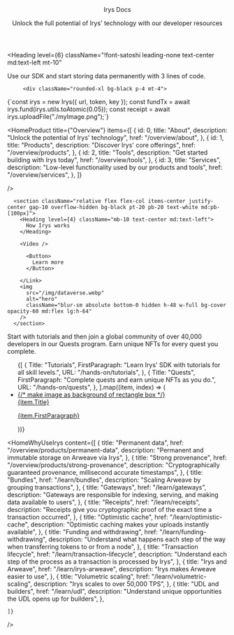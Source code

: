 
<Head>
  <title>Irys Docs</title>
  <meta
    name="description"
    content="Unlock the full potential of Irys' technology with our developer resources. Start building on Irys today! "
  />
</Head>

<style jsx>
  {`
    :global(nav) {
      min-width: 100% !important;
      padding-right: 79px !important;
      padding-left: 79px !important;
    }

    @media (max-width: 768px) {
      :global(nav) {
        padding-right: 16px !important;
        padding-left: 16px !important;
      }
    }
  `}
</style>

<div>

<div
  className="absolute top-0 left-0 w-full h-full"
  style={{
    backgroundImage: "url('./img/dots-cloud.png')",
    backgroundSize: "140%",
    backgroundRepeat: "no-repeat",
    filter: "blur(20px)",
    opacity: ".3",
  }}
/>

<header className="px-4 lg:px-[79px] py-14">
  <Heading level={1} className="text-white font-fkDisplay">
    Irys Docs
  </Heading>

  <p className="font-backup font-satoshi leading-loose mt-6">
    Unlock the full potential of Irys' technology with our developer
    resources
  </p>
</header>

<BannerContainer />

</div>

<div className="px-4 lg:px-[79px] py-20">

<Heading
  level={6}
  className="!font-satoshi leading-none text-center md:text-left mt-10"
>
  Use our SDK and start storing data permanently with 3 lines of code.
</Heading>

         <div className="rounded-xl bg-black p-4 mt-4">

<Highlight className="js text-base leading-loose">
  {`const irys = new Irys({ url, token, key });
const fundTx = await irys.fund(irys.utils.toAtomic(0.05));
const receipt = await irys.uploadFile("./myImage.png");`}
</Highlight>

</div>
</div>

<HomeProduct
	title={"Overview"}
	items={[
		{
			id: 0,
			title: "About",
			description: "Unlock the potential of Irys' technology",
			href: "/overview/about",
		},
		{
			id: 1,
			title: "Products",
			description: "Discover Irys' core offerings",
			href: "/overview/products",
		},
		{
			id: 2,
			title: "Tools",
			description: "Get started building with Irys today",
			href: "/overview/tools",
		},
    	{
    		id: 3,
    		title: "Services",
    		description: "Low-level functionality used by our products and tools",
    		href: "/overview/services",
    	},
    ]}

/>

      <section className="relative flex flex-col items-center justify-center gap-10 overflow-hidden bg-black pt-20 pb-20 text-white md:pb-[100px]">
        <Heading level={4} className="mb-10 text-center md:text-left">
          How Irys works
        </Heading>

        <Video />

<Link href="/overview/about" passHref legacyBehavior>

          <Button>
            Learn more
          </Button>

        </Link>
        <img
          src="/img/dataverse.webp"
          alt="hero"
          className="blur-sm absolute bottom-0 hidden h-48 w-full bg-cover opacity-60 md:flex lg:h-64"
        />
      </section>

<section className="bg-seashell px-4 lg:px-[79px] text-black py-28">

<SectionTitle title="Hands On" />
<p className="pt-8 font-backup font-satoshi leading-loose">
  Start with tutorials and then join a global community of over 40,000
  developers in our Quests program. Earn unique NFTs for every quest you
  complete.
</p>

  <ul className="flex flex-col gap-10 lg:flex-row mt-16">
    {[
      {
        Title: "Tutorials",
        FirstParagraph:
          "Learn Irys' SDK with tutorials for all skill levels.",
        URL: "/hands-on/tutorials",
      },
      {
        Title: "Quests",
        FirstParagraph:
          "Complete quests and earn unique NFTs as you do.",
        URL: "/hands-on/quests",
      },
    ].map((item, index) => (
      <li
        key={`solutions-${index}`}
        className="w-full rounded-lg bg-gradient-to-b from-[#968982] to-transparent p-[1px] lg:w-1/2 text-black"
      >
        <a href={item.URL || ""}  rel="noreferrer">
          <div className="flex flex-col gap-8 overflow-hidden rounded-lg bg-seashell px-2 py-8 lg:p-11">
            {/* make image as background of rectangle box */}
            <div className="flex flex-col gap-4 px-5 pb-10">
              <Heading level={3}>{item.Title}</Heading>
              <p className="font-backup font-satoshi text-lg leading-loose">
                {item.FirstParagraph}
              </p>
            </div>
          </div>
        </a>
      </li>
    ))}
  </ul>
</section>

<HomeWhyUseIrys
	content={[
		{
			title: "Permanent data",
			href: "/overview/products/permanent-data",
			description: "Permanent and immutable storage on Arweave via Irys",
		},
		{
			title: "Strong provenance",
			href: "/overview/products/strong-provenance",
			description: "Cryptographically guaranteed provenance, millisecond accurate timestamps",
		},
		{
			title: "Bundles",
			href: "/learn/bundles",
			description: "Scaling Arweave by grouping transactions",
		},
		{
    		title: "Gateways",
    		href: "/learn/gateways",
    		description: "Gateways are responsible for indexing, serving, and making data available to users",
    	},
		{
    		title: "Receipts",
    		href: "/learn/receipts",
    		description:
    			"Receipts give you cryptographic proof of the exact time a transaction occurred",
    	},
		{
    		title: "Optimistic cache",
    		href: "/learn/optimistic-cache",
    		description: "Optimistic caching makes your uploads instantly available",
    	},
		{
    		title: "Funding and withdrawing",
    		href: "/learn/funding-withdrawing",
    		description: "Understand what happens each step of the way when transferring tokens to or from a node",
    	},
		{
    		title: "Transaction lifecycle",
    		href: "/learn/transaction-lifecycle",
    		description:
    			"Understand each step of the process as a transaction is processed by Irys",
    	},
    	{
    		title: "Irys and Arweave",
    		href: "/learn/irys-arweave",
    		description: "Irys makes Arweave easier to use",
    	},
    	{
    		title: "Volumetric scaling",
    		href: "/learn/volumetric-scaling",
    		description: "Irys scales to over 50,000 TPS",
    	},
    	{
    		title: "UDL and builders",
    		href: "/learn/udl",
    		description: "Understand unique opportunities the UDL opens up for builders",
    	},

    ]}

/>
